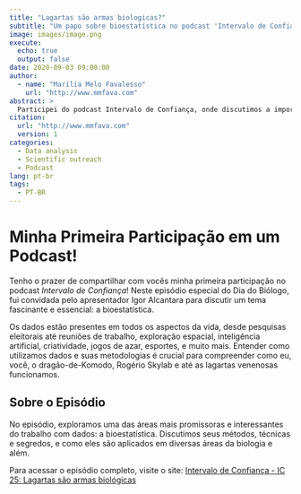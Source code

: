 ```yaml
---
title: "Lagartas são armas biologicas?"
subtitle: "Um papo sobre bioestatística no podcast 'Intervalo de Confiança'"
image: images/image.png
execute:
  echo: true
  output: false
date: 2020-09-03 09:00:00
author:
  - name: "Marília Melo Favalesso"
    url: "http://www.mmfava.com"
abstract: >
  Participei do podcast Intervalo de Confiança, onde discutimos a importância dos dados em diversas áreas, com foco especial na bioestatística e seu papel crucial em pesquisas biológicas e além.
citation: 
  url: "http://www.mmfava.com"
  version: 1
categories:
  - Data analysis
  - Scientific outreach
  - Podcast
lang: pt-br
tags: 
  - PT-BR
---
```


# Minha Primeira Participação em um Podcast!

Tenho o prazer de compartilhar com vocês minha primeira participação no podcast *Intervalo de Confiança*! Neste episódio especial do Dia do Biólogo, fui convidada pelo apresentador Igor Alcantara para discutir um tema fascinante e essencial: a bioestatística.

Os dados estão presentes em todos os aspectos da vida, desde pesquisas eleitorais até reuniões de trabalho, exploração espacial, inteligência artificial, criatividade, jogos de azar, esportes, e muito mais. Entender como utilizamos dados e suas metodologias é crucial para compreender como eu, você, o dragão-de-Komodo, Rogério Skylab e até as lagartas venenosas funcionamos.

## Sobre o Episódio

No episódio, exploramos uma das áreas mais promissoras e interessantes do trabalho com dados: a bioestatística. Discutimos seus métodos, técnicas e segredos, e como eles são aplicados em diversas áreas da biologia e além.

Para acessar o episódio completo, visite o site: [Intervalo de Confiança - IC 25: Lagartas são armas biológicas](https://intervalodeconfianca.com.br/2020/09/03/ic-25-lagartas-sao-armas-biologicas/)

